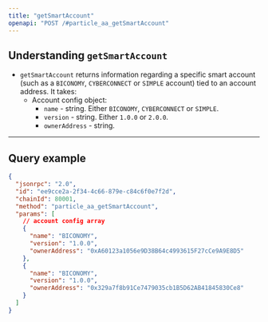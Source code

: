 ```yaml
---
title: "getSmartAccount"
openapi: "POST /#particle_aa_getSmartAccount"
---
```


## Understanding `getSmartAccount`

- `getSmartAccount` returns information regarding a specific smart account (such as a `BICONOMY`, `CYBERCONNECT` or `SIMPLE` account) tied to an account address. It takes:
  - Account config object:
    - `name` - string. Either `BICONOMY`, `CYBERCONNECT` or `SIMPLE`.
    - `version` - string. Either `1.0.0` or `2.0.0`.
    - `ownerAddress` - string.

***

## Query example

```json JSON
{
  "jsonrpc": "2.0",
  "id": "ee9cce2a-2f34-4c66-879e-c84c6f0e7f2d",
  "chainId": 80001,
  "method": "particle_aa_getSmartAccount",
  "params": [
    // account config array
    {
      "name": "BICONOMY",
      "version": "1.0.0",
      "ownerAddress": "0xA60123a1056e9D38B64c4993615F27cCe9A9E8D5"
    },
    {
      "name": "BICONOMY",
      "version": "1.0.0",
      "ownerAddress": "0x329a7f8b91Ce7479035cb1B5D62AB41845830Ce8"
    }
  ]
}
```